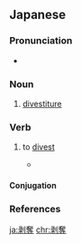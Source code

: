 {{also|剝奪|剥夺}}
==Japanese==
{{ja-kanjitab|はく|だつ|yomi=o}}

===Pronunciation===
* {{ja-pron|はくだつ|y=o|acc=0|acc_ref=NHK}}

===Noun===
{{ja-noun|はくだつ|kyu=剝奪}}

# [[divestiture]]

===Verb===
{{ja-verb-suru|はくだつ|kyu=剝奪}}

# to [[divest]]
#* {{RQ:Obama enzetsu}}
#*: {{ja-usex|パレスティナについて言えば、イスラエルの正当性を'''剥奪'''する試みは失敗に終わるであろう。|パレスティナ に ついて いえば、 イスラエル の せいとうせい を '''はくだつ''' する こころみ は しっぱい に おわる で あろう。|For the Palestinians, efforts to delegitimize Israel will end in failure.}}

====Conjugation====
{{ja-suru|はくだつ}}

===References===
<references/>

[[ja:剥奪]]
[[chr:剥奪]]